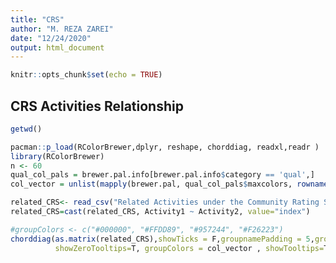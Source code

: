 ```yaml
---
title: "CRS"
author: "M. REZA ZAREI"
date: "12/24/2020"
output: html_document
---
```


```r
knitr::opts_chunk$set(echo = TRUE)
```

## CRS Activities Relationship


```r
getwd()

pacman::p_load(RColorBrewer,dplyr, reshape, chorddiag, readxl,readr )
library(RColorBrewer)
n <- 60
qual_col_pals = brewer.pal.info[brewer.pal.info$category == 'qual',]
col_vector = unlist(mapply(brewer.pal, qual_col_pals$maxcolors, rownames(qual_col_pals)))

related_CRS<- read_csv("Related Activities under the Community Rating System.csv", col_names = TRUE)
related_CRS=cast(related_CRS, Activity1 ~ Activity2, value="index")

#groupColors <- c("#000000", "#FFDD89", "#957244", "#F26223")
chorddiag(as.matrix(related_CRS),showTicks = F,groupnamePadding = 5,groupnameFontsize=6,tooltipGroupConnector = " is related to ",
          showZeroTooltips=T, groupColors = col_vector , showTooltips=T,ticklabelFontsize=6,tooltipFontsize=10,type="bipartite" )

```

